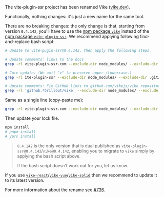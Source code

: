 
The vite-plugin-ssr project has been renamed Vike ([vike.dev](https://vike.dev/)).

Functionally, nothing changes: it's just a new name for the same tool.

There are no breaking changes: the only change is that, starting from version `0.4.142`, you'll have to use the [npm package `vike`](https://www.npmjs.com/package/vike) instead of the [npm package `vite-plugin-ssr`](https://www.npmjs.com/package/vite-plugin-ssr). We recommend applying following find-and-replace bash script:
```bash
# Update to vite-pugin-ssr@0.4.142, then apply the following steps.

# Update comments: links to the docs
grep -rl vite-plugin-ssr.com --exclude-dir node_modules/ --exclude-dir .git/ --exclude "*lock*" | xargs sed -i 's/vite-plugin-ssr\.com/vike.dev/g'

# Core update. (We omit "v" to preserve upper-/lowercase.)
grep -rl ite-plugin-ssr --exclude-dir node_modules/ --exclude-dir .git/ --exclude "*lock*" | xargs sed -i 's/ite-plugin-ssr/ike/g'

# Upcate comments: Fix GitHub links to github.com/vikejs/vike repository
grep -rl 'github.*brillout/vike' --exclude-dir node_modules/ --exclude-dir .git/ --exclude "*lock*" | xargs sed -i 's/brillout\/vike/vikejs\/vike/g'
```

Same as a single line (copy-paste me):

```bash
grep -rl vite-plugin-ssr.com --exclude-dir node_modules/ --exclude-dir .git/ --exclude "*lock*" | xargs sed -i 's/vite-plugin-ssr\.com/vike.dev/g' ; grep -rl ite-plugin-ssr --exclude-dir node_modules/ --exclude-dir .git/ --exclude "*lock*" | xargs sed -i 's/ite-plugin-ssr/ike/g' ; grep -rl 'github.*brillout/vike' --exclude-dir node_modules/ --exclude-dir .git/ --exclude "*lock*" | xargs sed -i 's/brillout\/vike/vikejs\/vike/g'
```

Then update your lock file.

```bash
npm install
# pnpm install
# yarn install
```

> `0.4.142` is the only version that is dual published as `vite-plugin-ssr@0.4.142`/`vike@0.4.142`, enabling you to migrate to `vike` simply by applying the bash script above.
>
> If the bash script doesn't work out for you, let us know.

If you use [`vike-react`](https://github.com/vikejs/vike-react)/[`vike-vue`](https://github.com/vikejs/vike-vue)/[`vike-solid`](https://github.com/magne4000/vike-solid) then we recommend to update it to its latest version.

For more information about the rename see [#736](https://github.com/brillout/vite-plugin-ssr/issues/736).
